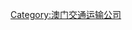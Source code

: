 {{Catnav|頁面分類|各種主題的頁面分類|按國家分類|各國組織|澳門組織|澳門公司}}
{{Catnav|頁面分類|各種主題的頁面分類|依中国各省来作的分类|中国各省经济|澳門經濟|澳門公司}}
{{Catnav|頁面分類|人类社会|组织|各國組織|澳門組織|澳門公司}}

[[Category:澳门交通运输公司|Category:澳门交通运输公司]]